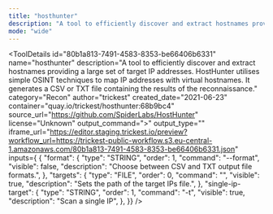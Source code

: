 ```yaml
---
title: "hosthunter"
description: "A tool to efficiently discover and extract hostnames providing a large set of target IP addresses. HostHunter utilises simple OSINT techniques to map IP addresses with virtual hostnames. It generates a CSV or TXT file containing the results of the reconnaissance."
mode: "wide"
---
```



<ToolDetails
  id="80b1a813-7491-4583-8353-be66406b6331"
  name="hosthunter"
  description="A tool to efficiently discover and extract hostnames providing a large set of target IP addresses. HostHunter utilises simple OSINT techniques to map IP addresses with virtual hostnames. It generates a CSV or TXT file containing the results of the reconnaissance."
  category="Recon"
  author="trickest"
  created_date="2021-06-23"
  container="quay.io/trickest/hosthunter:68b9bc4"
  source_url="https://github.com/SpiderLabs/HostHunter"
  license="Unknown"
  output_command=">"
  output_type=""
  iframe_url="https://editor.staging.trickest.io/preview?workflow_url=https://trickest-public-workflow.s3.eu-central-1.amazonaws.com/80b1a813-7491-4583-8353-be66406b6331.json"
  inputs={ {
  "format": {
    "type": "STRING",
    "order": 1,
    "command": "--format",
    "visible": false,
    "description": "Choose between CSV and TXT output file formats.",
  },
  "targets": {
    "type": "FILE",
    "order": 0,
    "command": "",
    "visible": true,
    "description": "Sets the path of the target IPs file.",
  },
  "single-ip-target": {
    "type": "STRING",
    "order": 1,
    "command": "-t",
    "visible": true,
    "description": "Scan a single IP",
  },
}}
/>